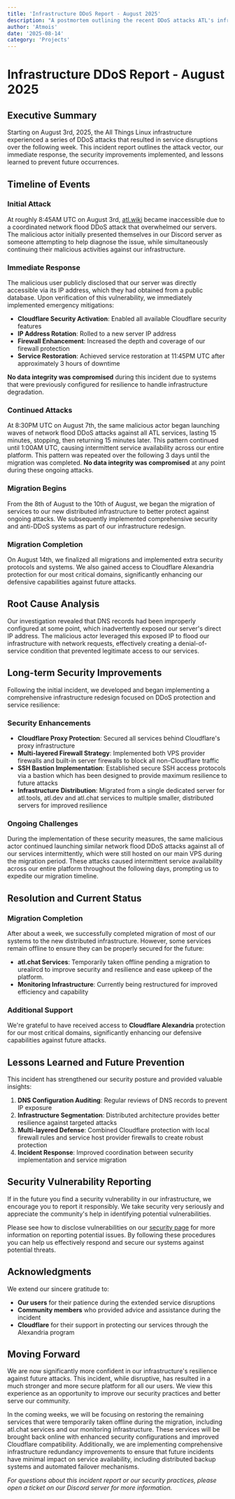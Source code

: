 ```yaml
---
title: 'Infrastructure DDoS Report - August 2025'
description: "A postmortem outlining the recent DDoS attacks ATL's infrastructure suffered and our response."
author: 'Atmois'
date: '2025-08-14'
category: 'Projects'
---
```


# Infrastructure DDoS Report - August 2025

## Executive Summary

Starting on August 3rd, 2025, the All Things Linux infrastructure experienced a series of DDoS attacks that resulted in service disruptions over the following week. This incident report outlines the attack vector, our immediate response, the security improvements implemented, and lessons learned to prevent future occurrences.

## Timeline of Events

### Initial Attack
At roughly 8:45AM UTC on August 3rd, [atl.wiki](https://atl.wiki) became inaccessible due to a coordinated network flood DDoS attack that overwhelmed our servers. The malicious actor initially presented themselves in our Discord server as someone attempting to help diagnose the issue, while simultaneously continuing their malicious activities against our infrastructure.

### Immediate Response
The malicious user publicly disclosed that our server was directly accessible via its IP address, which they had obtained from a public database. Upon verification of this vulnerability, we immediately implemented emergency mitigations:

- **Cloudflare Security Activation**: Enabled all available Cloudflare security features
- **IP Address Rotation**: Rolled to a new server IP address
- **Firewall Enhancement**: Increased the depth and coverage of our firewall protection
- **Service Restoration**: Achieved service restoration at 11:45PM UTC after approximately 3 hours of downtime

**No data integrity was compromised** during this incident due to systems that were previously configured for resilience to handle infrastructure degradation.

###  Continued Attacks
At 8:30PM UTC on August 7th, the same malicious actor began launching waves of network flood DDoS attacks against all ATL services, lasting 15 minutes, stopping, then returning 15 minutes later. This pattern continued until 1:00AM UTC, causing intermittent service availability across our entire platform. This pattern was repeated over the following 3 days until the migration was completed. **No data integrity was compromised** at any point during these ongoing attacks.

### Migration Begins
From the 8th of August to the 10th of August, we began the migration of services to our new distributed infrastructure to better protect against ongoing attacks. We subsequently implemented comprehensive security and anti-DDoS systems as part of our infrastructure redesign.

### Migration Completion
On August 14th, we finalized all migrations and implemented extra security protocols and systems. We also gained access to Cloudflare Alexandria protection for our most critical domains, significantly enhancing our defensive capabilities against future attacks.

## Root Cause Analysis

Our investigation revealed that DNS records had been improperly configured at some point, which inadvertently exposed our server's direct IP address. The malicious actor leveraged this exposed IP to flood our infrastructure with network requests, effectively creating a denial-of-service condition that prevented legitimate access to our services.

## Long-term Security Improvements

Following the initial incident, we developed and began implementing a comprehensive infrastructure redesign focused on DDoS protection and service resilience:

### Security Enhancements
- **Cloudflare Proxy Protection**: Secured all services behind Cloudflare's proxy infrastructure
- **Multi-layered Firewall Strategy**: Implemented both VPS provider firewalls and built-in server firewalls to block all non-Cloudflare traffic
- **SSH Bastion Implementation**: Established secure SSH access protocols via a bastion which has been designed to provide maximum resilience to future attacks
- **Infrastructure Distribution**: Migrated from a single dedicated server for atl.tools, atl.dev and atl.chat services to multiple smaller, distributed servers for improved resilience

### Ongoing Challenges
During the implementation of these security measures, the same malicious actor continued launching similar network flood DDoS attacks against all of our services intermittently, which were still hosted on our main VPS during the migration period. These attacks caused intermittent service availability across our entire platform throughout the following days, prompting us to expedite our migration timeline.

## Resolution and Current Status

### Migration Completion
After about a week, we successfully completed migration of most of our systems to the new distributed infrastructure. However, some services remain offline to ensure they can be properly secured for the future:
- **atl.chat Services**: Temporarily taken offline pending a migration to urealircd to improve security and resilience and ease upkeep of the platform.
- **Monitoring Infrastructure**: Currently being restructured for improved efficiency and capability

### Additional Support
We're grateful to have received access to **Cloudflare Alexandria** protection for our most critical domains, significantly enhancing our defensive capabilities against future attacks.

## Lessons Learned and Future Prevention

This incident has strengthened our security posture and provided valuable insights:

1. **DNS Configuration Auditing**: Regular reviews of DNS records to prevent IP exposure
2. **Infrastructure Segmentation**: Distributed architecture provides better resilience against targeted attacks
3. **Multi-layered Defense**: Combined Cloudflare protection with local firewall rules and service host provider firewalls to create robust protection
4. **Incident Response**: Improved coordination between security implementation and service migration

## Security Vulnerability Reporting

If in the future you find a security vulnerability in our infrastructure, we encourage you to report it responsibly. We take security very seriously and appreciate the community's help in identifying potential vulnerabilities.

Please see how to disclose vulnerabilities on our [security page](https://allthingslinux.org/security) for more information on reporting potential issues. By following these procedures you can help us effectively respond and secure our systems against potential threats.

## Acknowledgments

We extend our sincere gratitude to:
- **Our users** for their patience during the extended service disruptions
- **Community members** who provided advice and assistance during the incident
- **Cloudflare** for their support in protecting our services through the Alexandria program

## Moving Forward

We are now significantly more confident in our infrastructure's resilience against future attacks. This incident, while disruptive, has resulted in a much stronger and more secure platform for all our users. We view this experience as an opportunity to improve our security practices and better serve our community.

In the coming weeks, we will be focusing on restoring the remaining services that were temporarily taken offline during the migration, including atl.chat services and our monitoring infrastructure. These services will be brought back online with enhanced security configurations and improved Cloudflare compatibility. Additionally, we are implementing comprehensive infrastructure redundancy improvements to ensure that future incidents have minimal impact on service availability, including distributed backup systems and automated failover mechanisms.

*For questions about this incident report or our security practices, please open a ticket on our Discord server for more information.*
